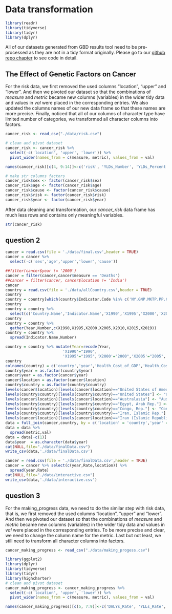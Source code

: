 # Data transformation

```r
library(readr)
library(tidyverse)
library(tidyr)
library(dplyr)
```

All of our datasets generated from GBD results tool need to be pre-processed as they are not in a tidy format originally. Please go to our [github repo chapter](https://github.com/Maggieli99/Cancerstatistic/blob/main/03-cleaning.Rmd) to see code in detail.

## The Effect of Genetic Factors on Cancer

For the risk data, we first removed the used columns "location", "upper" and "lower". And then we pivoted our dataset so that the combinations of *measure* and *metric* became new columns (variables) in the wider tidy data and values in *val* were placed in the corresponding entries. We also updated the columns names of our new data frame so that these names are more precise. Finally, noticed that all of our columns of character type have limited number of categories, we transformed all character columns into factors.

```r
cancer_risk <- read_csv("./data/risk.csv")
```
```r
# clean and pivot dataset
cancer_risk <- cancer_risk %>% 
  select(-c('location', 'upper', 'lower')) %>%
  pivot_wider(names_from = c(measure, metric), values_from = val) 

names(cancer_risk)[c(4, 9:14)]<-c('risk', 'YLDs_Number', 'YLDs_Percent', 'YLDs_Rate',  'YLLs_Number', 'YLLs_Percent', 'YLLs_Rate')
```

```r
# make str columns factors
cancer_risk$sex <- factor(cancer_risk$sex)
cancer_risk$age <- factor(cancer_risk$age)
cancer_risk$cause <- factor(cancer_risk$cause)
cancer_risk$risk <- factor(cancer_risk$risk)
cancer_risk$year <- factor(cancer_risk$year)
```

After data cleaning and transformation, our *cancer_risk* data frame has much less rows and contains only meaningful variables.

```r
str(cancer_risk)
```

## question 2
```r
cancer = read.csv(file = './data/final.csv',header = TRUE)
cancer = cancer %>%
  select(-c('sex','age','upper','lower','cause')) 

##filter(cancer$year != '2000')
cancer = filter(cancer,cancer$measure == 'Deaths')
##cancer = filter(cancer, cancer$location != 'India')
cancer
country = read.csv(file = './data/allCountry.csv',header = TRUE)
country
country = country[which(country$Indicator.Code %in% c('NY.GNP.MKTP.PP.CD','NY.GDP.PCAP.PP.CD','SH.XPD.CHEX.PC.CD','SH.XPD.CHEX.GD.ZS')),]
country
country = country %>%
  select(c('Country.Name','Indicator.Name','X1990','X1995','X2000','X2005','X2010','X2015','X2019'))
country
country = country %>%
  gather(Year,Number,c(X1990,X1995,X2000,X2005,X2010,X2015,X2019))
country = country %>%
  spread(Indicator.Name,Number)

country = country %>% mutate(Year=recode(Year, 
                         'X1990'="1990",
                         'X1995'="1995",'X2000'="2000",'X2005'="2005",'X2010'="2010",'X2015'="2015",'X2019'="2019"))
country
colnames(country) = c('country','year','Health_Cost_of_GDP','Health_Cost','GDP','GNI')
country$year = as.factor(country$year)
cancer$year = as.factor(cancer$year)
cancer$location = as.factor(cancer$location)
country$country = as.factor(country$country)
levels(cancer$location)[levels(cancer$location)=="United States of America"] <- "United States of America"
levels(country$country)[levels(country$country)=="United States"] <- "United States of America"
levels(cancer$location)[levels(cancer$location)=="Australasia"] <- "Australia"
levels(country$country)[levels(country$country)=="Egypt, Arab Rep."] <- "Egypt"
levels(country$country)[levels(country$country)=="Congo, Rep."] <- "Congo"
levels(country$country)[levels(country$country)=="Iran, Islamic Rep."] <- "Iran"
levels(cancer$location)[levels(cancer$location)=="Iran (Islamic Republic of)"] <- "Iran"
data = full_join(cancer,country, by = c('location' = 'country','year' = 'year'))
data = data %>%
  spread(metric,val)
data = data[-c(1)]
data$year  = as.character(data$year)
cat(NULL,file="./data/finalData.csv")
write_csv(data,'./data/finalData.csv')

cancer = read.csv(file = './data/finalData.csv',header = TRUE)
cancer = cancer %>% select(c(year,Rate,location)) %>%
  spread(year,Rate)
cat(NULL,file="./data/interactive.csv")
write_csv(data,'./data/interactive.csv')


```



## question 3

For the making_progress data, we need to do the similar step with risk data, that is, we first removed the used columns "location", "upper" and "lower". And then we pivoted our dataset so that the combinations of *measure* and *metric* became new columns (variables) in the wider tidy data and values in *val* were placed in the corresponding entries. To be more precise and clear, we need to change the column name for the metric. Last but not least, we still need to transform all character columns into factors.

```r
cancer_making_progress <- read_csv("./data/making_progess.csv")
```

```r
library(ggplot2)
library(dplyr)
library(tidyverse)
library(tidyr)
library(highcharter)
# clean and pivot dataset
cancer_making_progress <- cancer_making_progress %>% 
  select(-c('location', 'upper', 'lower')) %>%
  pivot_wider(names_from = c(measure, metric), values_from = val) 

names(cancer_making_progress)[c(5, 7:9)]<-c('DALYs_Rate', 'YLLs_Rate', 'YLDs_Percent', 'YLDs_Rate')
```